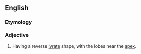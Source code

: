 ==English==

===Etymology===
{{prefix|en|ob|lyrate}}

===Adjective===
{{en-adj|-}}

# {{lb|en|botany|of leaves}} Having a reverse [[lyrate]] shape, with the lobes near the [[apex]].